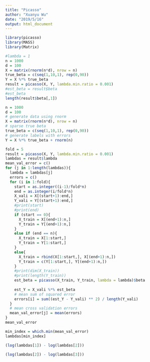 ```yaml
---
title: "Picasso"
author: "Xuanyu Wu"
date: "2019/5/16"
output: html_document
---
```

```r
library(picasso)
library(MASS)
library(Matrix)

#lambda = 1
n = 1000
d = 100
X = matrix(rnorm(n*d), nrow = n)
true_beta = c(seq(1,10,1), rep(0,90))
Y = X %*% true_beta
result = picasso(X, Y, lambda.min.ratio = 0.001)
#est_beta = result$beta
#est_beta
length(result$beta[,1])
```
```r
n = 1000
d = 100
# generate data using rnorm
X = matrix(rnorm(n*d), nrow = n)
# sparse true beta
true_beta = c(seq(1,10,1), rep(0,90))
# generate labels with errors
Y = X %*% true_beta + rnorm(n)
```

```r
fold = 5
result = picasso(X, Y, lambda.min.ratio = 0.001)
lambdas = result$lambda
mean_val_error = c()
for (j in 1:length(lambdas)){
  lambda = lambdas[j]
  errors = c()
  for (i in 1:fold){
    start = as.integer((i-1)/fold*n)
    end = as.integer(i/fold*n)
    X_vali = X[(start+1):end,]
    Y_vali = Y[(start+1):end,]
    #print(start)
    #print(end)
    if (start == 0){
      X_train = X[(end+1):n,]
      Y_train = Y[(end+1):n,]
    }
    else if (end == n){
      X_train = X[1:start,]
      Y_train = Y[1:start,]
    }
    else{
      X_train = rbind(X[1:start,], X[(end+1):n,])
      Y_train = c(Y[1:start,], Y[(end+1):n,])
    }
    #print(dim(X_train))
    #print(length(Y_train))
    est_beta = picasso(X_train, Y_train, lambda = lambda)$beta
    
    est_Y = X_vali %*% est_beta
    # mean sum of squared error
    errors[i] = sum((est_Y - Y_vali) ** 2) / length(Y_vali)
  }  
  # mean cross validation errors
  mean_val_error[j] = mean(errors)
}
mean_val_error
```
```r
min_index = which.min(mean_val_error)
lambdas[min_index]  
```

```r
(log(lambdas[1]) - log(lambdas[2]))
```

```r
(log(lambdas[2]) - log(lambdas[3]))
```

